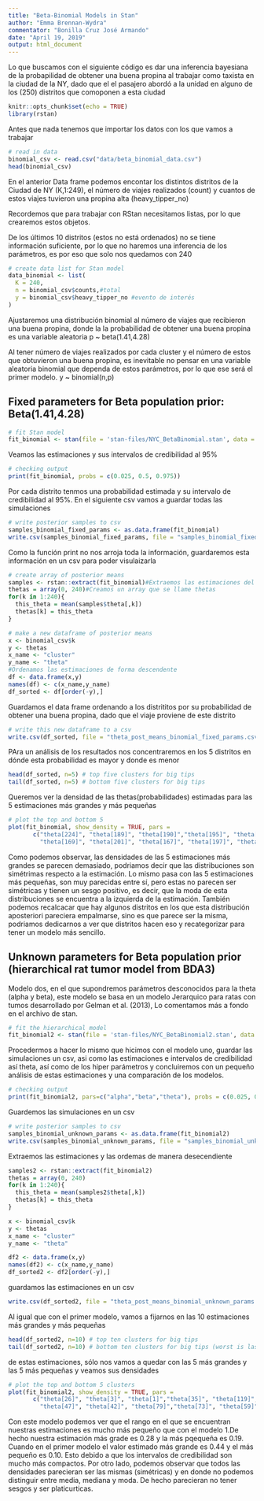```yaml
---
title: "Beta-Binomial Models in Stan"
author: "Emma Brennan-Wydra"
commentator: "Bonilla Cruz José Armando"
date: "April 19, 2019"
output: html_document
---
```

Lo que buscamos con el siguiente código es dar una inferencia bayesiana de la probapilidad de obtener una buena propina al trabajar como taxista en la ciudad de la NY, dado que el el pasajero abordó a la unidad en alguno de los (250) distritos que comoponen a esta ciudad
```r
knitr::opts_chunk$set(echo = TRUE)
library(rstan)
```
Antes que nada tenemos que importar los datos con los que vamos a trabajar
```r
# read in data
binomial_csv <- read.csv("data/beta_binomial_data.csv")
head(binomial_csv)
```
En el anterior Data frame podemos encontar los distintos distritos de la Ciudad de NY (K,1:249), el número de viajes realizados (count) y cuantos de estos viajes tuvieron una propina alta (heavy_tipper_no) 

Recordemos que para trabajar con RStan necesitamos listas, por lo que crearemos estos objetos.

De los últimos 10 distritos (estos no está ordenados) no se tiene información suficiente, por lo que no haremos una inferencia de los parámetros, es por eso que solo nos quedamos con 240
```r
# create data list for Stan model
data_binomial <- list(
  K = 240,
  n = binomial_csv$counts,#total
  y = binomial_csv$heavy_tipper_no #evento de interés
)
```

Ajustaremos una distribución binomial al número de viajes que  recibieron una buena propina, donde la la probabilidad de obtener una buena propina es una variable aleatoria p ~ beta(1.41,4.28)

Al tener número de viajes realizados  por cada cluster y el número de estos que obtuvieron una buena propina, es inevitable no pensar en una variable aleatoria binomial que dependa de estos parámetros, por lo que ese será el primer modelo.
y ~ binomial(n,p)

## Fixed parameters for Beta population prior: Beta(1.41,4.28) 

```r
# fit Stan model
fit_binomial <- stan(file = 'stan-files/NYC_BetaBinomial.stan', data = data_binomial)
```
Veamos las estimaciones y sus intervalos de credibilidad al 95%
```r
# checking output
print(fit_binomial, probs = c(0.025, 0.5, 0.975))
```
Por cada distrito tenmos una probabilidad estimada y su intervalo de credibilidad al 95%.
En el siguiente csv vamos a guardar todas las simulaciones
```r
# write posterior samples to csv
samples_binomial_fixed_params <- as.data.frame(fit_binomial)
write.csv(samples_binomial_fixed_params, file = "samples_binomial_fixed_params.csv")
```
Como la función print no nos arroja toda la información, guardaremos esta información en un csv para poder visulaizarla
```r
# create array of posterior means
samples <- rstan::extract(fit_binomial)#Extraemos las estimaciones del modelo
thetas = array(0, 240)#Creamos un array que se llame thetas
for(k in 1:240){
  this_theta = mean(samples$theta[,k])
  thetas[k] = this_theta
}

# make a new dataframe of posterior means
x <- binomial_csv$k
y <- thetas
x_name <- "cluster"
y_name <- "theta"
#Ordenamos las estimaciones de forma descendente
df <- data.frame(x,y)
names(df) <- c(x_name,y_name)
df_sorted <- df[order(-y),]
```
Guardamos el data frame ordenando a los distrititos por su probabilidad de obtener una buena propina, dado que el viaje proviene de este distrito
```r
# write this new dataframe to a csv
write.csv(df_sorted, file = "theta_post_means_binomial_fixed_params.csv")
```
PAra un análisis de los resultados nos concentraremos en los 5 distritos en dónde esta probabilidad es mayor y donde es menor
```r
head(df_sorted, n=5) # top five clusters for big tips
tail(df_sorted, n=5) # bottom five clusters for big tips
```
Queremos ver la densidad de las thetas(probabilidades) estimadas para las 5 estimaciones más grandes y más pequeñas
```r
# plot the top and bottom 5
plot(fit_binomial, show_density = TRUE, pars = 
       c("theta[224]", "theta[189]", "theta[190]","theta[195]", "theta[240]",
         "theta[169]", "theta[201]", "theta[167]", "theta[197]", "theta[177]"))
```
Como podemos observar, las densidades de las 5 estimaciones más grandes se parecen demasiado, podriamos decir que las distribuciones son simétrimas respecto a la estimación. Lo mismo pasa con las 5 estimaciones más pequeñas, son muy parecidas entre sí, pero estas no parecen ser simétricas y tienen un sesgo positivo, es decir, que la moda de esta distribuciones se encuentra a la izquierda de la estimación.
También podemos recalcacar que hay algunos distritos en los que esta distribución aposteriori pareciera empalmarse, sino es que parece ser la misma, podriamos dedicarnos a ver que distritos hacen eso y recategorizar para tener un modelo más sencillo.


## Unknown parameters for Beta population prior (hierarchical rat tumor model from BDA3)
Modelo dos, en el que supondremos parámetros desconocidos para la theta (alpha y beta), este modelo se basa en un modelo  Jerarquico para ratas con tumos desarrollado por Gelman et al. (2013), Lo comentamos más a fondo en el archivo de stan.
```r
# fit the hierarchical model
fit_binomial2 <- stan(file = 'stan-files/NYC_BetaBinomial2.stan', data = data_binomial, control = list(max_treedepth = 12))
```
Procedermos a hacer lo mismo que hicimos con el modelo uno, guardar las simulaciones un csv, asi como las estimaciones e intervalos de credibilidad así theta, así como de los hiper parámetros y concluiremos con un pequeño análisis de estas estimaciones y una comparación de los modelos.
```r
# checking output
print(fit_binomial2, pars=c("alpha","beta","theta"), probs = c(0.025, 0.5, 0.975))
```
Guardemos las simulaciones en un csv
```r
# write posterior samples to csv
samples_binomial_unknown_params <- as.data.frame(fit_binomial2)
write.csv(samples_binomial_unknown_params, file = "samples_binomial_unknown_params.csv")
```
Extraemos las estimaciones y las ordemas de manera desecendiente
```r
samples2 <- rstan::extract(fit_binomial2)
thetas = array(0, 240)
for(k in 1:240){
  this_theta = mean(samples2$theta[,k])
  thetas[k] = this_theta
}

x <- binomial_csv$k
y <- thetas
x_name <- "cluster"
y_name <- "theta"

df2 <- data.frame(x,y)
names(df2) <- c(x_name,y_name)
df_sorted2 <- df2[order(-y),]
```
guardamos las estimaciones en un csv
```r
write.csv(df_sorted2, file = "theta_post_means_binomial_unknown_params.csv")
```
Al igual que con el primer modelo, vamos a fijarnos en  las 10 estimaciones más grandes y más pequeñas 
```r
head(df_sorted2, n=10) # top ten clusters for big tips
tail(df_sorted2, n=10) # bottom ten clusters for big tips (worst is last)
```
de estas estimaciones, sólo nos vamos a quedar con las 5 más grandes y las 5 más pequeñas y veamos sus densidades
```r
# plot the top and bottom 5 clusters
plot(fit_binomial2, show_density = TRUE, pars = 
       c("theta[26]", "theta[3]", "theta[1]","theta[35]", "theta[119]",
         "theta[47]", "theta[42]", "theta[79]","theta[73]", "theta[59]"))
```
Con este modelo podemos ver que el rango en el que se encuentran nuestras estimaciones es mucho más pequeño que con el modelo 1.De hecho nuestra estimación más grade es 0.28 y la más pqequeña es  0.19. Cuando en el primer modelo el valor estimado más grande es 0.44 y el más pequeño es 0.10. Esto debido a que los intervalos de credibilidad son mucho más compactos.
Por otro lado, podemos observar que todos las densidades parecieran ser las mismas (simétricas) y en donde no podemos distinguir entre media, mediana y moda. De hecho parecieran no tener sesgos y ser platicurticas.
